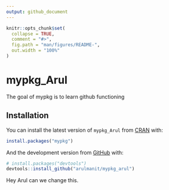 ```yaml
---
output: github_document
---
```


<!-- README.md is generated from README.Rmd. Please edit that file -->

```r
knitr::opts_chunk$set(
  collapse = TRUE,
  comment = "#>",
  fig.path = "man/figures/README-",
  out.width = "100%"
)
```

# mypkg_Arul

<!-- badges: start -->
<!-- badges: end -->

The goal of mypkg is to learn github functioning

## Installation

You can install the latest version of `mypkg_Arul` from [CRAN](https://CRAN.R-project.org) with:

``` r
install.packages("mypkg")
```

And the development version from [GitHub](https://github.com/arulmanit/mypkg_arul) with:

``` r
# install.packages("devtools")
devtools::install_github("arulmanit/mypkg_arul")
```
Hey Arul can we change this.